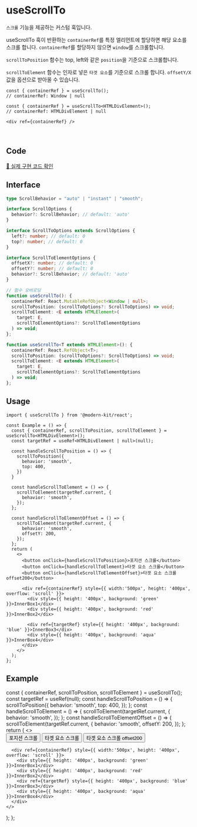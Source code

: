 
# useScrollTo

`스크롤` 기능을 제공하는 커스텀 훅입니다.

useScrollTo 훅이 반환하는 `containerRef`를 특정 엘리먼트에 할당하면 해당 요소를 스크롤 합니다.
`containerRef`를 할당하지 않으면 `window`를 스크롤합니다.

`scrollToPosition` 함수는 top, left와 같은 `position`을 기준으로 스크롤합니다.

`scrollToElement` 함수는 인자로 넣은 `타겟 요소`를 기준으로 스크롤 합니다. `offsetY/X` 값을 옵션으로 받아올 수 있습니다.

```tsx
const { containerRef } = useScrollTo();
// containerRef: Window | null
```
```tsx
const { containerRef } = useScrollTo<HTMLDivElement>();
// containerRef: HTMLDivElement | null

<div ref={containerRef} />
```

<br />

## Code
[🔗 실제 구현 코드 확인](https://github.com/modern-agile-team/modern-kit/blob/main/packages/react/src/hooks/useScrollTo/index.ts)

## Interface
```ts title="typescript"
type ScrollBehavior = "auto" | "instant" | "smooth";

interface ScrollOptions {
  behavior?: ScrollBehavior; // default: 'auto'
}

interface ScrollToOptions extends ScrollOptions {
  left?: number; // default: 0
  top?: number; // default: 0
}

interface ScrollToElementOptions {
  offsetX?: number; // default: 0
  offsetY?: number; // default: 0
  behavior?: ScrollBehavior; // default: 'auto'
}
```
```ts title="typescript"
// 함수 오버로딩
function useScrollTo(): {
  containerRef: React.MutableRefObject<Window | null>;
  scrollToPosition: (scrollToOptions?: ScrollToOptions) => void;
  scrollToElement: <E extends HTMLElement>(
    target: E,
    scrollToElementOptions?: ScrollToElementOptions
  ) => void;
};

function useScrollTo<T extends HTMLElement>(): {
  containerRef: React.RefObject<T>;
  scrollToPosition: (scrollToOptions?: ScrollToOptions) => void;
  scrollToElement: <E extends HTMLElement>(
    target: E,
    scrollToElementOptions?: ScrollToElementOptions
  ) => void;
};
```

## Usage
```tsx title="typescript"
import { useScrollTo } from '@modern-kit/react';

const Example = () => {
  const { containerRef, scrollToPosition, scrollToElement } = useScrollTo<HTMLDivElement>();
  const targetRef = useRef<HTMLDivElement | null>(null);

  const handleScrollToPosition = () => {
    scrollToPosition({
      behavior: 'smooth',
      top: 400,
    })
  }
  
  const handleScrollToElement = () => {
    scrollToElement(targetRef.current, {
      behavior: 'smooth',
    });
  };

  const handleScrollToElementOffset = () => {
    scrollToElement(targetRef.current, {
      behavior: 'smooth',
      offsetY: 200,
    });
  };
  return (
    <>
      <button onClick={handleScrollToPosition}>포지션 스크롤</button>
      <button onClick={handleScrollToElement}>타겟 요소 스크롤</button>
      <button onClick={handleScrollToElementOffset}>타겟 요소 스크롤 offset200</button>

      <div ref={containerRef} style={{ width:'500px', height: '400px', overflow: 'scroll' }}>
        <div style={{ height: '400px', background: 'green' }}>InnerBox1</dix>
        <div style={{ height: '400px', background: 'red' }}>InnerBox2</dix>

        <div ref={targetRef} style={{ height: '400px', background: 'blue' }}>InnerBox3</dix>
        <div style={{ height: '400px', background: 'aqua' }}>InnerBox4</div>
      </div>
    </>
  );
};
```

## Example
  const { containerRef, scrollToPosition, scrollToElement } = useScrollTo();
  const targetRef = useRef(null);
  const handleScrollToPosition = () => {
    scrollToPosition({
      behavior: 'smooth',
      top: 400,
    });
  };
  const handleScrollToElement = () => {
    scrollToElement(targetRef.current, {
      behavior: 'smooth',
    });
  };
  const handleScrollToElementOffset = () => {
    scrollToElement(targetRef.current, {
      behavior: 'smooth',
      offsetY: 200,
    });
  };
  return (
    <>  
      <button onClick={handleScrollToPosition}>포지션 스크롤</button>
      <button onClick={handleScrollToElement}>타겟 요소 스크롤</button>
      <button onClick={handleScrollToElementOffset}>타겟 요소 스크롤 offset200</button>

      <div ref={containerRef} style={{ width:'500px', height: '400px', overflow: 'scroll' }}>
        <div style={{ height: '400px', background: 'green' }}>InnerBox1</div>
        <div style={{ height: '400px', background: 'red' }}>InnerBox2</div>
        <div ref={targetRef} style={{ height: '400px', background: 'blue' }}>InnerBox3</div>
        <div style={{ height: '400px', background: 'aqua' }}>InnerBox4</div>
      </div>
    </>
  );
};

<Example />
